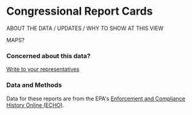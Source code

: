 

<Layout pageTitle="Congressional Report Cards" sidebarLinks={DataPageSidebarLinks} activeHeaderLink="Data">

# Congressional Report Cards

ABOUT THE DATA / UPDATES / WHY TO SHOW AT THIS VIEW

MAPS?

<ReportCardExplorer />

### Concerned about this data?

<a className='button' href="https://democracy.io" target='_blank' rel='noopener' >Write to your representatives</a>

### Data and Methods

Data for these reports are from the EPA's <a href="https://democracy.io" target='_blank' rel='noopener' >Enforcement and Compliance History Online (ECHO)</a>.

</Layout>
